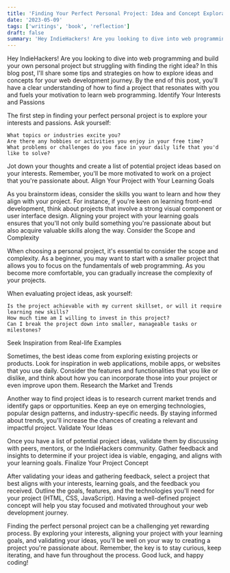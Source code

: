 ```yaml
---
title: 'Finding Your Perfect Personal Project: Idea and Concept Exploration for IndieHackers'
date: '2023-05-09'
tags: ['writings', 'book', 'reflection']
draft: false
summary: 'Hey IndieHackers! Are you looking to dive into web programming and build your own personal project but struggling with finding the right...'
---
```


Hey IndieHackers! Are you looking to dive into web programming and build your own personal project but struggling with finding the right idea? In this blog post, I'll share some tips and strategies on how to explore ideas and concepts for your web development journey. By the end of this post, you'll have a clear understanding of how to find a project that resonates with you and fuels your motivation to learn web programming.
Identify Your Interests and Passions

The first step in finding your perfect personal project is to explore your interests and passions. Ask yourself:

    What topics or industries excite you?
    Are there any hobbies or activities you enjoy in your free time?
    What problems or challenges do you face in your daily life that you'd like to solve?

Jot down your thoughts and create a list of potential project ideas based on your interests. Remember, you'll be more motivated to work on a project that you're passionate about.
Align Your Project with Your Learning Goals

As you brainstorm ideas, consider the skills you want to learn and how they align with your project. For instance, if you're keen on learning front-end development, think about projects that involve a strong visual component or user interface design. Aligning your project with your learning goals ensures that you'll not only build something you're passionate about but also acquire valuable skills along the way.
Consider the Scope and Complexity

When choosing a personal project, it's essential to consider the scope and complexity. As a beginner, you may want to start with a smaller project that allows you to focus on the fundamentals of web programming. As you become more comfortable, you can gradually increase the complexity of your projects.

When evaluating project ideas, ask yourself:

    Is the project achievable with my current skillset, or will it require learning new skills?
    How much time am I willing to invest in this project?
    Can I break the project down into smaller, manageable tasks or milestones?

Seek Inspiration from Real-life Examples

Sometimes, the best ideas come from exploring existing projects or products. Look for inspiration in web applications, mobile apps, or websites that you use daily. Consider the features and functionalities that you like or dislike, and think about how you can incorporate those into your project or even improve upon them.
Research the Market and Trends

Another way to find project ideas is to research current market trends and identify gaps or opportunities. Keep an eye on emerging technologies, popular design patterns, and industry-specific needs. By staying informed about trends, you'll increase the chances of creating a relevant and impactful project.
Validate Your Ideas

Once you have a list of potential project ideas, validate them by discussing with peers, mentors, or the IndieHackers community. Gather feedback and insights to determine if your project idea is viable, engaging, and aligns with your learning goals.
Finalize Your Project Concept

After validating your ideas and gathering feedback, select a project that best aligns with your interests, learning goals, and the feedback you received. Outline the goals, features, and the technologies you'll need for your project (HTML, CSS, JavaScript). Having a well-defined project concept will help you stay focused and motivated throughout your web development journey.

Finding the perfect personal project can be a challenging yet rewarding process. By exploring your interests, aligning your project with your learning goals, and validating your ideas, you'll be well on your way to creating a project you're passionate about. Remember, the key is to stay curious, keep iterating, and have fun throughout the process. Good luck, and happy coding!
